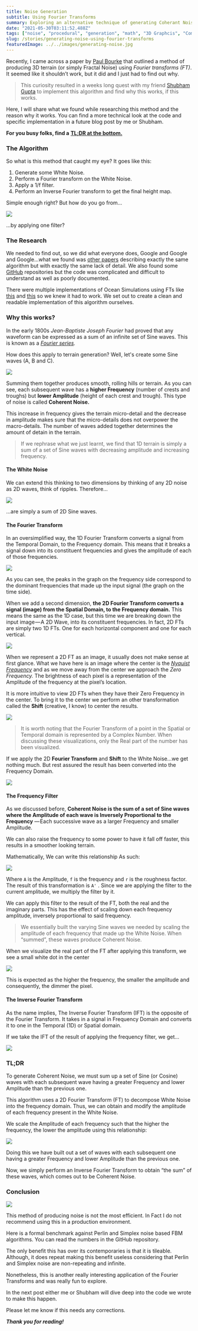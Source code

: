 ```yaml
---
title: Noise Generation
subtitle: Using Fourier Transforms
summary: Exploring an alternative technique of generating Coherant Noise.
date: "2021-05-30T03:11:52.488Z"
tags: ["noise", "procedural", "generation", "math", "3D Graphcis", "Computer Graphcis", "3D", "CGI", "mathematics", "cool math"]
slug: /stories/generating-noise-using-fourier-transforms
featuredImage: ../../images/generating-noise.jpg
---
```



Recently, I came across a paper by [Paul Bourke](http://paulbourke.net/fractals/noise/) that outlined a method of producing 3D terrain (or simply Fractal Noise) using _Fourier transforms (FT)_. It seemed like it shouldn’t work, but it did and I just had to find out why.

> This curiosity resulted in a weeks long quest with my friend [Shubham Gupta](https://github.com/IamShubhamGupto) to implement this algorithm and find why this works, if this works.

Here, I will share what we found while researching this method and the reason why it works. You can find a more technical look at the code and specific implementation in a future blog post by me or Shubham.

**For you busy folks, find a** [**TL;DR at the bottom.**](#0baf)

<p align="center">
  <RepoCard owner="IamShubhamGupto" repo="FFT-Noise" type={"pin"} showOwner={true} />
</p>

### The Algorithm

So what is this method that caught my eye? It goes like this:

1.  Generate some White Noise.
2.  Perform a Fourier transform on the White Noise.
3.  Apply a 1/f filter.
4.  Perform an Inverse Fourier transform to get the final height map.

Simple enough right? But how do you go from…

![](../../images/generating-noise/1__d8HbIVr__pfZTPy__Iyg6RNg.png)

…by applying one filter?

### The Research

We needed to find out, so we did what everyone does, Google and Google and Google…what we found was [other papers](https://web.williams.edu/Mathematics/sjmiller/public_html/hudson/Dickerson_Terrain.pdf#page11) describing exactly the same algorithm but with exactly the same lack of detail. We also found some [GitHub](https://github.com/LSDtopotools/LSDPlotting/blob/d90844aa139a3f34e1f94dbb5b70e65ce0e90943/SpectralPlotting/fractal_DEM_generator.py) repositories but the code was complicated and difficult to understand as well as poorly documented.

There were multiple implementations of Ocean Simulations using FTs like [this](https://github.com/gasgiant/FFT-Ocean) and [this](https://github.com/iamyoukou/fftWater) so we knew it had to work. We set out to create a clean and readable implementation of this algorithm ourselves.

### Why this works?

In the early 1800s _Jean-Baptiste Joseph Fourier_ had proved that any waveform can be expressed as a sum of an infinite set of Sine waves. This is known as a [_Fourier series_](https://en.wikipedia.org/wiki/Fourier_series)_._

How does this apply to terrain generation? Well, let's create some Sine waves (A, B and C).

![](../../images/generating-noise/1__XH__plyWa6eEBHUjdTTZJWw.png)

Summing them together produces smooth, rolling hills or terrain. As you can see, each subsequent wave has a **higher Frequency** (number of crests and troughs) but **lower Amplitude** (height of each crest and trough). This type of noise is called **Coherent Noise.**

This increase in frequency gives the terrain micro-detail and the decrease in amplitude makes sure that the micro-details does not overpower the macro-details. The number of waves added together determines the amount of detain in the terrain.

> If we rephrase what we just learnt, we find that 1D terrain is simply a sum of a set of Sine waves with decreasing amplitude and increasing frequency.

#### The White Noise

We can extend this thinking to two dimensions by thinking of any 2D noise as 2D waves, think of ripples. Therefore…

![](../../images/generating-noise/1__Sf4HW3qF8rSrff1Tn__r0FA.png)

…are simply a sum of 2D Sine waves.

#### The Fourier Transform

In an oversimplified way, the 1D Fourier Transform converts a signal from the Temporal Domain, to the Frequency domain. This means that it breaks a signal down into its constituent frequencies and gives the amplitude of each of those frequencies.

![](../../images/generating-noise/1__e4GEVOwMXofHbnOWYmbLQw.png)

As you can see, the peaks in the graph on the frequency side correspond to the dominant frequencies that made up the input signal (the graph on the time side).

When we add a second dimension, **the 2D Fourier Transform converts a signal (image) from the Spatial Domain, to the Frequency domain.** This means the same as the 1D case, but this time we are breaking down the input image — A 2D Wave, into its constituent frequencies. In fact, 2D FTs are simply two 1D FTs. One for each horizontal component and one for each vertical.

![](../../images/generating-noise/1__Dek2wCk__qOAN9EEV1WyW3w.png)

When we represent a 2D FT as an image, it usually does not make sense at first glance. What we have here is an image where the center is the [_Nyquist Frequency_](https://mathworld.wolfram.com/NyquistFrequency.html#:~:text=The%20Nyquist%20frequency%2C%20also%20called,Nyquist%20Sampling%2C%20Oversampling%2C%20Sampling%20Theorem) and as we move away from the center we approach the _Zero Frequency._ The brightness of each pixel is a representation of the Amplitude of the frequency at the pixel’s location.

It is more intuitive to view 2D FTs when they have their Zero Frequency in the center. To bring it to the center we perform an other transformation called the **Shift** (creative, I know) to center the results.

![](../../images/generating-noise/1__pTaXcz4xYFCwEr__Q5i__gJg.png)

> It is worth noting that the Fourier Transform of a point in the Spatial or Temporal domain is represented by a Complex Number. When discussing these visualizations, only the Real part of the number has been visualized.

If we apply the 2D **Fourier Transform** and **Shift** to the White Noise…we get nothing much. But rest assured the result has been converted into the Frequency Domain.

![](../../images/generating-noise/1__Ra4upjxlsuEZsfFMWGVoMA.png)

#### The Frequency Filter

As we discussed before, **Coherent Noise is the sum of a set of Sine waves where the Amplitude of each wave is Inversely Proportional to the Frequency** — Each successive wave as a larger Frequency and smaller Amplitude.

We can also raise the frequency to some power to have it fall off faster, this results in a smoother looking terrain.

Mathematically, We can write this relationship As such:

![](../../images/generating-noise/1__i34ExdfMuAIAJEzGQPuW1g.png)

Where `A` is the Amplitude, `f` is the frequency and `r` is the roughness factor. The result of this transformation is `A'` . Since we are applying the filter to the current amplitude, we multiply the filter by it.

We can apply this filter to the result of the FT, both the real and the imaginary parts. This has the effect of scaling down each frequency amplitude, inversely proportional to said frequency.

> We essentially built the varying Sine waves we needed by scaling the amplitude of each frequency that made up the White Noise. When “summed”, these waves produce Coherent Noise.

When we visualize the real part of the FT after applying this transform, we see a small white dot in the center

![](../../images/generating-noise/1__zDlM__ePkuFLB__J5trXNKXQ.png)

This is expected as the higher the frequency, the smaller the amplitude and consequently, the dimmer the pixel.

#### The Inverse Fourier Transform

As the name implies, The Inverse Fourier Transform (IFT) is the opposite of the Fourier Transform. It takes in a signal in Frequency Domain and converts it to one in the Temporal (1D) or Spatial domain.

If we take the IFT of the result of applying the frequency filter, we get…

![](../../images/generating-noise/1__xeHmCDYkzD1nLCdOfY3k8A.png)

### TL;DR

To generate Coherent Noise, we must sum up a set of Sine (or Cosine) waves with each subsequent wave having a greater Frequency and lower Amplitude than the previous one.

This algorithm uses a 2D Fourier Transform (FT) to decompose White Noise into the frequency domain. Thus, we can obtain and modify the amplitude of each frequency present in the White Noise.

We scale the Amplitude of each frequency such that the higher the frequency, the lower the amplitude using this relationship:

![](../../images/generating-noise/1__i34ExdfMuAIAJEzGQPuW1g.png)

Doing this we have built out a set of waves with each subsequent one having a greater Frequency and lower Amplitude than the previous one.

Now, we simply perform an Inverse Fourier Transform to obtain “the sum” of these waves, which comes out to be Coherent Noise.

### Conclusion

![](../../images/generating-noise/1__hr8OOE4dyS9CN4HdoL4fhg.png)

This method of producing noise is not the most efficient. In Fact I do not recommend using this in a production environment.

Here is a formal benchmark against Perlin and Simplex noise based FBM algorithms. You can read the numbers in the GitHub repository.

The only benefit this has over its contemporaries is that it is tileable. Although, it does repeat making this benefit useless considering that Perlin and Simplex noise are non-repeating and infinite.

Nonetheless, this is another really interesting application of the Fourier Transforms and was really fun to explore.

In the next post either me or Shubham will dive deep into the code we wrote to make this happen.

Please let me know if this needs any corrections.

**_Thank you for reading!_**

<p align="center">
  <RepoCard owner="IamShubhamGupto" repo="FFT-Noise" type={"pin"} showOwner={true} />
</p>

